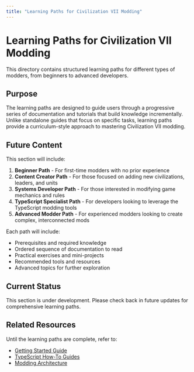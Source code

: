 ```yaml
---
title: "Learning Paths for Civilization VII Modding"
---
```


# Learning Paths for Civilization VII Modding

This directory contains structured learning paths for different types of modders, from beginners to advanced developers.

## Purpose

The learning paths are designed to guide users through a progressive series of documentation and tutorials that build knowledge incrementally. Unlike standalone guides that focus on specific tasks, learning paths provide a curriculum-style approach to mastering Civilization VII modding.

## Future Content

This section will include:

1. **Beginner Path** - For first-time modders with no prior experience
2. **Content Creator Path** - For those focused on adding new civilizations, leaders, and units
3. **Systems Developer Path** - For those interested in modifying game mechanics and rules
4. **TypeScript Specialist Path** - For developers looking to leverage the TypeScript modding tools
5. **Advanced Modder Path** - For experienced modders looking to create complex, interconnected mods

Each path will include:
- Prerequisites and required knowledge
- Ordered sequence of documentation to read
- Practical exercises and mini-projects
- Recommended tools and resources
- Advanced topics for further exploration

## Current Status

This section is under development. Please check back in future updates for comprehensive learning paths.

## Related Resources

Until the learning paths are complete, refer to:
- [Getting Started Guide](/community/guides/learning-paths/guides/getting-started)
- [TypeScript How-To Guides](/community/guides/learning-paths/guides/typescript/howto/index)
- [Modding Architecture](/community/guides/learning-paths/guides/modding-architecture) 
